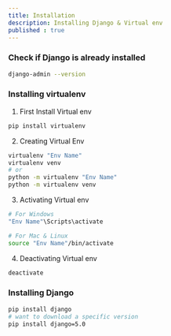 ```yaml
---
title: Installation
description: Installing Django & Virtual env
published : true
---
```


### Check if Django is already installed 

```bash
django-admin --version
```

### Installing virtualenv

1. First Install Virtual env 
```bash
pip install virtualenv
```

2. Creating Virtual Env

```bash
virtualenv "Env Name"
virtualenv venv
# or
python -m virtualenv "Env Name" 
python -m virtualenv venv 
```

3. Activating Virtual env 

```bash
# For Windows 
"Env Name"\Scripts\activate
```

```bash
# For Mac & Linux
source "Env Name"/bin/activate
```

4. Deactivating Virtual env 

```bash
deactivate
```

### Installing Django 

```bash
pip install django
# want to download a specific version
pip install django=5.0
```
